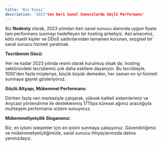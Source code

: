 ```yaml
---
title: 'Biz Kimiz'
description: '2023'ten beri Sanal Sunucularda Güçlü Performans'
---
```


Biz **Nodesty** olarak, 2023 yılından beri sanal sunucu alanında uygun fiyata tam performans sunmayı hedefleyen bir hosting şirketiyiz. Asıl amacımız, kötü niyetli kişiler ve DDoS saldırılarından tamamen korunan, sezgisel bir sanal sunucu hizmeti yaratmak.

**Tecrübenin Gücü:**

Her ne kadar 2023 yılında resmi olarak kurulmuş olsak da, hosting sektöründeki tecrübemiz çok daha eskilere dayanıyor. Bu tecrübeyle, 1000'den fazla müşteriye, küçük büyük demeden, her zaman en iyi hizmeti sunmaya gayret gösteriyoruz.

**Güçlü Altyapı, Mükemmel Performans:**

Dörtten fazla veri merkeziyle çalışarak, yüksek kaliteli sistemlerimiz ve Anycast yönlendirme ile desteklenmiş 17Tbps küresel ağımız aracılığıyla muhteşem performansı sizlere sunuyoruz.

**Mükemmeliyetçilik Sloganımız:**

Biz, en iyisini isteyenler için en iyisini sunmaya çalışıyoruz. Güvenilirliğimiz ve mükemmeliyetçiliğimizle, sanal sunucu ihtiyaçlarınızda daima yanınızdayız.

